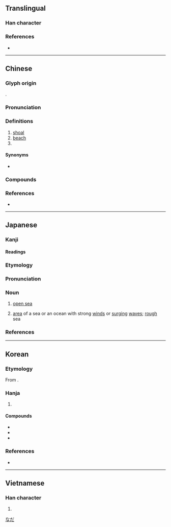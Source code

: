{{also|滩}}
{{character info}}
==Translingual==

===Han character===
{{Han char|rn=85|rad=水|as=19|sn=22|four=30114|canj=ETOG|ids=⿰氵難}}

===References===
* {{Han ref|kx=0663.220|dkj=18784|dj=1072.140|hdz=31794.040|uh=7058|ud=28760|bh=C579|bd=50553}}

----

==Chinese==
{{zh-forms|s=滩}}

===Glyph origin===
{{Han etym}}
{{Han compound|水|alt1=氵|難|ls=psc|c1=s|t1=water|c2=p}}.

===Pronunciation===
{{zh-pron
|m=tān
|ma=Zh-tān.oga
|c=taan1
|h=pfs=
|md=tăng
|mn=thoaⁿ/than
|mn_note=thoaⁿ - vernacular; than - literary
|mn-t=tuan1
|w=
|mc=y
|oc=y
|cat=n,cls
}}

===Definitions===
{{zh-hanzi}}

# [[shoal]]
# [[beach]]
# {{zh-classifier|[[liquid]] or [[paste]] [[spread]] over a [[surface]]|t=[[pool]], [[puddle]]}}

====Synonyms====
* {{q|Sichuanese}} {{zh-l|𣲩}}

===Compounds===
{{zh-der|上海灘|回灘|一灘|灘子|灘頭|淺灘|河漫灘|灘簧|杭州灘簧|打灘|灘戶|皇恐灘|灘羊|海灘|涒灘|搶灘|白水灘|灘線|打地灘兒|灘黃|海灘排球|沙灘|暗灘|河灘|灘船|灘師|險灘|龍困淺灘|鹽灘|長灘|金沙灘|新灘|紅柳灘|王灘|黃灘|熊灘|李灘|廟灘|方灘|石灘}}

===References===
* {{thcwd|13246}}

{{zh-cat|Intermediate}}

----

==Japanese==

===Kanji===
{{ja-kanji|rs=水19}}

====Readings====
{{ja-readings
|goon=たん
|kanon=たん
|kanyoon=だん
|kun=なだ-, せ
|nanori=だな, なん
}}

===Etymology===
{{wp|lang=ja}}
{{ja-kanjitab|なだ|yomi=k}}

===Pronunciation===
{{ja-pron|yomi=k|なだ|acc=1|acc_ref=DJR}}

===Noun===
{{ja-noun|なだ}}

# [[open sea]]
#: {{ja-usex|[[w:ja:玄界灘|玄界'''灘''']]|^げんかい '''^なだ'''|[[w:Genkai Sea|Genkai '''Sea''']]}}
# [[area]] of a sea or an ocean with strong [[wind]]s or [[surging]] [[wave]]s; [[rough]] sea

===References===
<references/>

[[Category:ja:Geography|なだ]]

----

==Korean==

===Etymology===
From {{der|ko|ltc|-}} {{ltc-l|灘|id=1}}. {{hanja-hunmong|탄|than|地理#상05A}}

===Hanja===
{{ko-hanja-search}}
{{ko-hanja|여울|탄}}

# {{hanja form of|탄|[[shoal]]}}

====Compounds====
{{der-top3|Compounds}}
* {{ko-l|^한탄강|漢灘江|[[w:Hantan River|Hantan River]]}}
* {{ko-l|^신탄진|新灘津|[[w:Sintanjin|Sintanjin-dong]]}}
* {{ko-l|^광탄천|鑛灘川}}
{{der-bottom}}

===References===
* {{R:hanjadoc|6620}}

----

==Vietnamese==

===Han character===
{{vi-readings|reading=than|rs=水19}}

# {{rfdef|vi|sort=水19}}